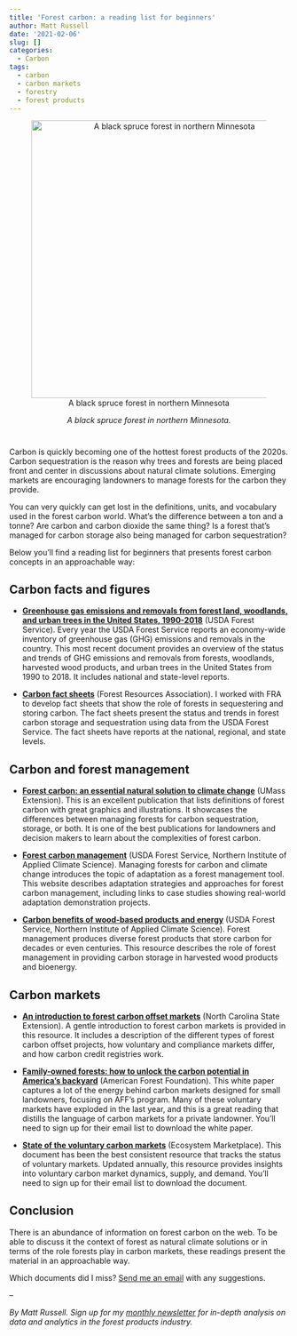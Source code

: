 ```yaml
---
title: 'Forest carbon: a reading list for beginners'
author: Matt Russell
date: '2021-02-06'
slug: []
categories:
  - Carbon
tags:
  - carbon
  - carbon markets
  - forestry
  - forest products
---
```


<center>
![A black spruce forest in northern Minnesota](blackspruce2.jpg){width=500px}
</center>

<center>
*A black spruce forest in northern Minnesota.* 
</center>


# 


Carbon is quickly becoming one of the hottest forest products of the 2020s. Carbon sequestration is the reason why trees and forests are being placed front and center in discussions about natural climate solutions. Emerging markets are encouraging landowners to manage forests for the carbon they provide.

You can very quickly can get lost in the definitions, units, and vocabulary used in the forest carbon world. What's the difference between a ton and a tonne? Are carbon and carbon dioxide the same thing? Is a forest that's managed for carbon storage also being managed for carbon sequestration?

Below you'll find a reading list for beginners that presents forest carbon concepts in an approachable way:

## Carbon facts and figures

* [**Greenhouse gas emissions and removals from forest land, woodlands, and urban trees in the United States, 1990-2018**](https://www.nrs.fs.fed.us/pubs/59852) (USDA Forest Service). Every year the USDA Forest Service reports an economy-wide inventory of greenhouse gas (GHG) emissions and removals in the country. This most recent document provides an overview of the status and trends of GHG emissions and removals from forests, woodlands, harvested wood products, and urban trees in the United States from 1990 to 2018. It includes national and state-level reports.  

* [**Carbon fact sheets**](https://www.forestresources.org/policy-priorities/carbon-fact-sheets) (Forest Resources Association). I worked with FRA to develop fact sheets that show the role of forests in sequestering and storing carbon. The fact sheets present the status and trends in forest carbon storage and sequestration using data from the USDA Forest Service. The fact sheets have reports at the national, regional, and state levels. 

## Carbon and forest management
*  [**Forest carbon: an essential natural solution to climate change**](https://masswoods.org/caring-your-land/forest-carbon) (UMass Extension). This is an excellent publication that lists definitions of forest carbon with great graphics and illustrations. It showcases the differences between managing forests for carbon sequestration, storage, or both.  It is one of the best publications for landowners and decision makers to learn about the complexities of forest carbon.  

* [**Forest carbon management**](https://forestadaptation.org/focus/forest-carbon-management) (USDA Forest Service, Northern Institute of Applied Climate Science). Managing forests for carbon and climate change introduces the topic of adaptation as a forest management tool. This website describes adaptation strategies and approaches for forest carbon management, including links to case studies showing real-world adaptation demonstration projects.

* [**Carbon benefits of wood-based products and energy**](https://www.fs.usda.gov/ccrc/topics/carbon-benefits-wood-based-products-and-energy) (USDA Forest Service, Northern Institute of Applied Climate Science). Forest management produces diverse forest products that store carbon for decades or even centuries. This resource describes the role of forest management in providing carbon storage in harvested wood products and bioenergy.
  
## Carbon markets

* [**An introduction to forest carbon offset markets**](https://content.ces.ncsu.edu/an-introduction-to-forest-carbon-offset-markets) (North Carolina State Extension). A gentle introduction to forest carbon markets is provided in this resource. It includes a description of the different types of forest carbon offset projects, how voluntary and compliance markets differ, and how carbon credit registries work. 
* [**Family-owned forests: how to unlock the carbon potential in America's backyard**](https://www.forestfoundation.org/white-paper-carbon-family-forests) (American Forest Foundation). This white paper captures a lot of the energy behind carbon markets designed for small landowners, focusing on AFF's program. Many of these voluntary markets have exploded in the last year, and this is a great reading that distills the language of carbon markets for a private landowner. You'll need to sign up for their email list to download the white paper.

* [**State of the voluntary carbon markets**](https://www.ecosystemmarketplace.com/carbon-markets/) (Ecosystem Marketplace). This document has been the best consistent resource that tracks the status of voluntary markets. Updated annually, this resource provides insights into voluntary carbon market dynamics, supply, and demand. You'll need to sign up for their email list to download the document.

## Conclusion

There is an abundance of information on forest carbon on the web. To be able to discuss it the context of forest as natural climate solutions or in terms of the role forests play in carbon markets, these readings present the material in an approachable way.    

Which documents did I miss? [Send me an email](mailto:matt@arbor-analytics.com) with any suggestions.

--

*By Matt Russell. Sign up for my [monthly newsletter](https://mailchi.mp/d96897dc0f46/arbor-analytics) for in-depth analysis on data and analytics in the forest products industry.*